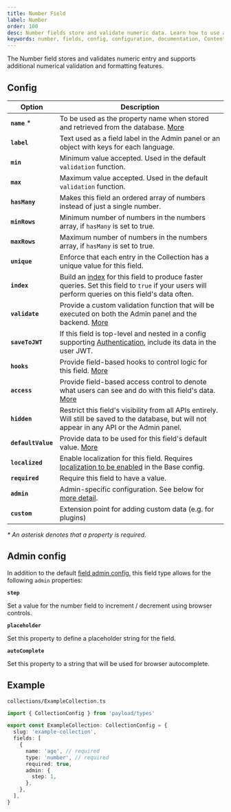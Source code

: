 ```yaml
---
title: Number Field
label: Number
order: 100
desc: Number fields store and validate numeric data. Learn how to use and format Number fields, see examples and Number field options.
keywords: number, fields, config, configuration, documentation, Content Management System, cms, headless, javascript, node, react, express
---
```


<Banner>
  The Number field stores and validates numeric entry and supports additional numerical validation
  and formatting features.
</Banner>

<LightDarkImage
  srcLight="https://payloadcms.com/images/docs/fields/number.png"
  srcDark="https://payloadcms.com/images/docs/fields/number-dark.png"
  alt="Shows a Number field in the Payload admin panel"
  caption="Admin panel screenshot of a Number field"
/>

## Config

| Option             | Description                                                                                                                                                                          |
|--------------------|--------------------------------------------------------------------------------------------------------------------------------------------------------------------------------------|
| **`name`** \*      | To be used as the property name when stored and retrieved from the database. [More](/docs/fields/overview#field-names)                                                               |
| **`label`**        | Text used as a field label in the Admin panel or an object with keys for each language.                                                                                              |
| **`min`**          | Minimum value accepted. Used in the default `validation` function.                                                                                                                   |
| **`max`**          | Maximum value accepted. Used in the default `validation` function.                                                                                                                   |
| **`hasMany`**      | Makes this field an ordered array of numbers instead of just a single number.                                                                                                        |
| **`minRows`**      | Minimum number of numbers in the numbers array, if `hasMany` is set to true.                                                                                                         |
| **`maxRows`**      | Maximum number of numbers in the numbers array, if `hasMany` is set to true.                                                                                                         |
| **`unique`**       | Enforce that each entry in the Collection has a unique value for this field.                                                                                                         |
| **`index`**        | Build an [index](/docs/database/overview) for this field to produce faster queries. Set this field to `true` if your users will perform queries on this field's data often.          |
| **`validate`**     | Provide a custom validation function that will be executed on both the Admin panel and the backend. [More](/docs/fields/overview#validation)                                         |
| **`saveToJWT`**    | If this field is top-level and nested in a config supporting [Authentication](/docs/authentication/config), include its data in the user JWT.                                        |
| **`hooks`**        | Provide field-based hooks to control logic for this field. [More](/docs/fields/overview#field-level-hooks)                                                                           |
| **`access`**       | Provide field-based access control to denote what users can see and do with this field's data. [More](/docs/fields/overview#field-level-access-control)                              |
| **`hidden`**       | Restrict this field's visibility from all APIs entirely. Will still be saved to the database, but will not appear in any API or the Admin panel.                                     |
| **`defaultValue`** | Provide data to be used for this field's default value. [More](/docs/fields/overview#default-values)                                                                                 |
| **`localized`**    | Enable localization for this field. Requires [localization to be enabled](/docs/configuration/localization) in the Base config.                                                      |
| **`required`**     | Require this field to have a value.                                                                                                                                                  |
| **`admin`**        | Admin-specific configuration. See below for [more detail](#admin-config).                                                                                                            |
| **`custom`**       | Extension point for adding custom data (e.g. for plugins)                                                                                                                            |

_\* An asterisk denotes that a property is required._

## Admin config

In addition to the default [field admin config](/docs/fields/overview#admin-config), this field type allows for the following `admin` properties:

**`step`**

Set a value for the number field to increment / decrement using browser controls.

**`placeholder`**

Set this property to define a placeholder string for the field.

**`autoComplete`**

Set this property to a string that will be used for browser autocomplete.

## Example

`collections/ExampleCollection.ts`

```ts
import { CollectionConfig } from 'payload/types'

export const ExampleCollection: CollectionConfig = {
  slug: 'example-collection',
  fields: [
    {
      name: 'age', // required
      type: 'number', // required
      required: true,
      admin: {
        step: 1,
      },
    },
  ],
}
```
